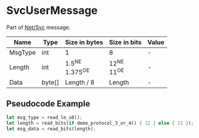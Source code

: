 # SvcUserMessage

Part of [Net/Svc](../netsvc) message.

<!-- @dem-gen-begin:SvcUserMessage -->
| Name | Type | Size in bytes | Size in bits | Value |
| --- | --- | --- | --- | --- |
| MsgType | int | 1 | 8 | - |
| Length | int | 1.5<sup title="New Engine">NE</sup><br/>1.375<sup title="Old Engine">OE</sup> | 12<sup title="New Engine">NE</sup><br/>11<sup title="Old Engine">OE</sup> | - |
| Data | byte[] | Length / 8 | Length | - |

<!-- @dem-gen-end:SvcUserMessage -->

## Pseudocode Example

```rust
let msg_type = read_le_u8();
let length = read_bits(if demo_protocol_3_or_4() { 12 } else { 11 });
let msg_data = read_bits(length);
```
